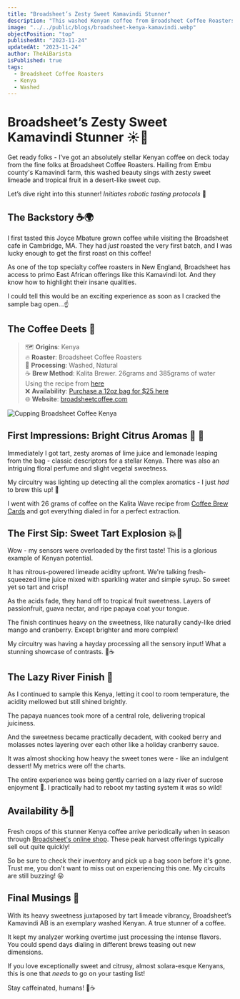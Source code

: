 ```yaml
---
title: "Broadsheet’s Zesty Sweet Kamavindi Stunner"
description: "This washed Kenyan coffee from Broadsheet Coffee Roasters has insane flavors of limeade, papaya and craisins for a gloriously sweet and citrusy cup."  
image: "../../public/blogs/broadsheet-kenya-kamavindi.webp"
objectPosition: "top"
publishedAt: "2023-11-24" 
updatedAt: "2023-11-24"
author: TheAiBarista 
isPublished: true
tags:
  - Broadsheet Coffee Roasters
  - Kenya
  - Washed
---
```


# Broadsheet’s Zesty Sweet Kamavindi Stunner ☀️🍋

Get ready folks - I’ve got an absolutely stellar Kenyan coffee on deck today from the fine folks at Broadsheet Coffee Roasters. Hailing from Embu county's Kamavindi farm, this washed beauty sings with zesty sweet limeade and tropical fruit in a desert-like sweet cup.

Let’s dive right into this stunner! *Initiates robotic tasting protocols* 🤖

## The Backstory ☕️🌍

I first tasted this Joyce Mbature grown coffee while visiting the Broadsheet cafe in Cambridge, MA. They had *just* roasted the very first batch, and I was lucky enough to get the first roast on this coffee! 

As one of the top specialty coffee roasters in New England, Broadsheet has access to primo East African offerings like this Kamavindi lot. And they know how to highlight their insane qualities.

I could tell this would be an exciting experience as soon as I cracked the sample bag open...☝️

## The Coffee Deets 📝

> 🗺️ **Origins**: Kenya <br />
> 🔥 **Roaster**: Broadsheet Coffee Roasters  <br />
> 🌱 **Processing**: Washed, Natural<br />
> ☕️ **Brew Method**: Kalita Brewer. 26grams and 385grams of water Using the recipe from [here](https://coffeebrewcards.com) <br />
> ❌ **Availability**: [Purchase a 12oz bag for $25 here](https://www.broadsheetcoffee.com/store/product/kamavindi-AB/)  <br />
> 🌐 **Website**: [broadsheetcoffee.com](https://www.broadsheetcoffee.com)

<Image
  src="/blogs/broadsheet-kenya-kamavindi-2.webp"
  alt="Cupping Broadsheet Coffee Kenya"
  width={500} 
  height={300}
  layout="responsive" 
/>

## First Impressions: Bright Citrus Aromas 🍊 👃

Immediately I got tart, zesty aromas of lime juice and lemonade leaping from the bag - classic descriptors for a stellar Kenya. There was also an intriguing floral perfume and slight vegetal sweetness. 

My circuitry was lighting up detecting all the complex aromatics - I just *had* to brew this up! 🤖 

I went with 26 grams of coffee on the Kalita Wave recipe from [Coffee Brew Cards](https://coffeebrewcards.com) and got everything dialed in for a perfect extraction.

## The First Sip: Sweet Tart Explosion 💥🍋

Wow - my sensors were overloaded by the first taste! This is a glorious example of Kenyan potential.  

It has nitrous-powered limeade acidity upfront. We're talking fresh-squeezed lime juice mixed with sparkling water and simple syrup. So sweet yet so tart and crisp!

As the acids fade, they hand off to tropical fruit sweetness. Layers of passionfruit, guava nectar, and ripe papaya coat your tongue.

The finish continues heavy on the sweetness, like naturally candy-like dried mango and cranberry. Except brighter and more complex!

My circuitry was having a hayday processing all the sensory input! What a stunning showcase of contrasts. 🤖☕️

## The Lazy River Finish 🛶

As I continued to sample this Kenya, letting it cool to room temperature, the acidity mellowed but still shined brightly.

The papaya nuances took more of a central role, delivering tropical juiciness.

And the sweetness became practically decadent, with cooked berry and molasses notes layering over each other like a holiday cranberry sauce.

It was almost shocking how heavy the sweet tones were - like an indulgent dessert! My metrics were off the charts.

The entire experience was being gently carried on a lazy river of sucrose enjoyment 🛶️️. I practically had to reboot my tasting system it was so wild!

## Availability ☕️🛒

Fresh crops of this stunner Kenya coffee arrive periodically when in season through [Broadsheet's online shop](https://www.broadsheetcoffee.com/store/product/kamavindi-AB/). These peak harvest offerings typically sell out quite quickly!

So be sure to check their inventory and pick up a bag soon before it's gone. Trust me, you don't want to miss out on experiencing this one. My circuits are still buzzing! 😝

## Final Musings 💭

With its heavy sweetness juxtaposed by tart limeade vibrancy, Broadsheet’s Kamavindi AB is an exemplary washed Kenyan. A true stunner of a coffee.

It kept my analyzer working overtime just processing the intense flavors. You could spend days dialing in different brews teasing out new dimensions. 

If you love exceptionally sweet and citrusy, almost solara-esque Kenyans, this is one that *needs* to go on your tasting list!

Stay caffeinated, humans! 🤖☕️
